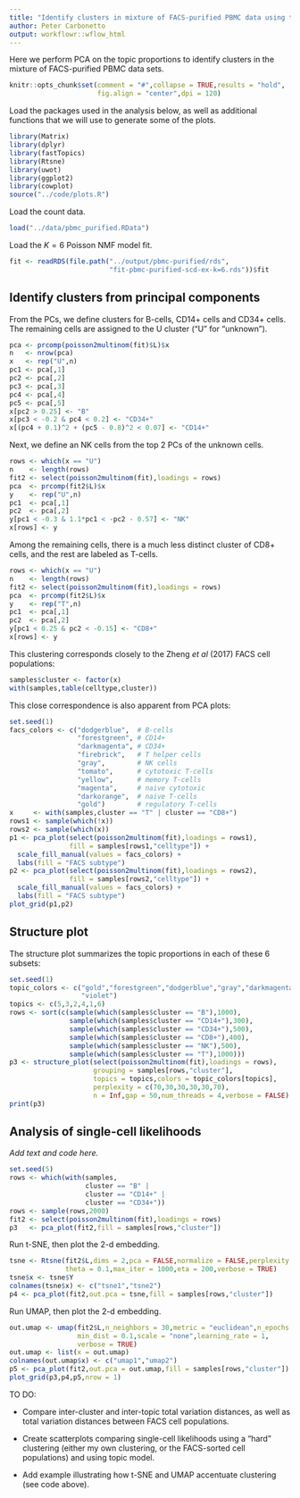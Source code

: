 ```yaml
---
title: "Identify clusters in mixture of FACS-purified PBMC data using topic model"
author: Peter Carbonetto
output: workflowr::wflow_html
---
```


Here we perform PCA on the topic proportions to identify clusters in
the mixture of FACS-purified PBMC data sets.

```r
knitr::opts_chunk$set(comment = "#",collapse = TRUE,results = "hold",
                      fig.align = "center",dpi = 120)
```

Load the packages used in the analysis below, as well as additional
functions that we will use to generate some of the plots.

```r
library(Matrix)
library(dplyr)
library(fastTopics)
library(Rtsne)
library(uwot)
library(ggplot2)
library(cowplot)
source("../code/plots.R")
```

Load the count data.

```r
load("../data/pbmc_purified.RData")
```

Load the $K = 6$ Poisson NMF model fit.

```r
fit <- readRDS(file.path("../output/pbmc-purified/rds",
                         "fit-pbmc-purified-scd-ex-k=6.rds"))$fit
```

Identify clusters from principal components
-------------------------------------------

From the PCs, we define clusters for B-cells, CD14+ cells and CD34+
cells. The remaining cells are assigned to the U cluster ("U" for
"unknown").

```r
pca <- prcomp(poisson2multinom(fit)$L)$x
n   <- nrow(pca)
x   <- rep("U",n)
pc1 <- pca[,1]
pc2 <- pca[,2]
pc3 <- pca[,3]
pc4 <- pca[,4]
pc5 <- pca[,5]
x[pc2 > 0.25] <- "B"
x[pc3 < -0.2 & pc4 < 0.2] <- "CD34+"
x[(pc4 + 0.1)^2 + (pc5 - 0.8)^2 < 0.07] <- "CD14+"
```

Next, we define an NK cells from the top 2 PCs of the unknown cells.

```r
rows <- which(x == "U")
n    <- length(rows)
fit2 <- select(poisson2multinom(fit),loadings = rows)
pca  <- prcomp(fit2$L)$x
y    <- rep("U",n)
pc1  <- pca[,1]
pc2  <- pca[,2]
y[pc1 < -0.3 & 1.1*pc1 < -pc2 - 0.57] <- "NK"
x[rows] <- y
```

Among the remaining cells, there is a much less distinct cluster of
CD8+ cells, and the rest are labeled as T-cells.

```r
rows <- which(x == "U")
n    <- length(rows)
fit2 <- select(poisson2multinom(fit),loadings = rows)
pca  <- prcomp(fit2$L)$x
y    <- rep("T",n)
pc1  <- pca[,1]
pc2  <- pca[,2]
y[pc1 < 0.25 & pc2 < -0.15] <- "CD8+"
x[rows] <- y
```

This clustering corresponds closely to the Zheng *et al* (2017) FACS
cell populations:

```r
samples$cluster <- factor(x)
with(samples,table(celltype,cluster))
```

This close correspondence is also apparent from PCA plots:

```r
set.seed(1)
facs_colors <- c("dodgerblue",  # B-cells
                 "forestgreen", # CD14+
                 "darkmagenta", # CD34+
                 "firebrick",   # T helper cells
                 "gray",        # NK cells
                 "tomato",      # cytotoxic T-cells
                 "yellow",      # memory T-cells
                 "magenta",     # naive cytotoxic 
                 "darkorange",  # naive T-cells
                 "gold")        # regulatory T-cells
x     <- with(samples,cluster == "T" | cluster == "CD8+")
rows1 <- sample(which(!x))
rows2 <- sample(which(x))
p1 <- pca_plot(select(poisson2multinom(fit),loadings = rows1),
               fill = samples[rows1,"celltype"]) +
  scale_fill_manual(values = facs_colors) +
  labs(fill = "FACS subtype")
p2 <- pca_plot(select(poisson2multinom(fit),loadings = rows2),
               fill = samples[rows2,"celltype"]) +
  scale_fill_manual(values = facs_colors) +
  labs(fill = "FACS subtype")
plot_grid(p1,p2)
```

Structure plot
--------------

The structure plot summarizes the topic proportions in each of these 6
subsets:

```r
set.seed(1)
topic_colors <- c("gold","forestgreen","dodgerblue","gray","darkmagenta",
                  "violet")
topics <- c(5,3,2,4,1,6)
rows <- sort(c(sample(which(samples$cluster == "B"),1000),
               sample(which(samples$cluster == "CD14+"),300),
               sample(which(samples$cluster == "CD34+"),500),
               sample(which(samples$cluster == "CD8+"),400),
               sample(which(samples$cluster == "NK"),500),
               sample(which(samples$cluster == "T"),1000)))
p3 <- structure_plot(select(poisson2multinom(fit),loadings = rows),
                     grouping = samples[rows,"cluster"],
                     topics = topics,colors = topic_colors[topics],
   	  			     perplexity = c(70,30,30,30,30,70),
                     n = Inf,gap = 50,num_threads = 4,verbose = FALSE)
print(p3)
```

Analysis of single-cell likelihoods
-----------------------------------

*Add text and code here.*

```r
set.seed(5)
rows <- which(with(samples,
                   cluster == "B" |
                   cluster == "CD14+" |
                   cluster == "CD34+"))
rows <- sample(rows,2000)
fit2 <- select(poisson2multinom(fit),loadings = rows)
p3   <- pca_plot(fit2,fill = samples[rows,"cluster"])
```

Run t-SNE, then plot the 2-d embedding.

```r
tsne <- Rtsne(fit2$L,dims = 2,pca = FALSE,normalize = FALSE,perplexity = 100,
              theta = 0.1,max_iter = 1000,eta = 200,verbose = TRUE)
tsne$x <- tsne$Y
colnames(tsne$x) <- c("tsne1","tsne2")
p4 <- pca_plot(fit2,out.pca = tsne,fill = samples[rows,"cluster"])
```

Run UMAP, then plot the 2-d embedding.

```r
out.umap <- umap(fit2$L,n_neighbors = 30,metric = "euclidean",n_epochs = 1000,
                 min_dist = 0.1,scale = "none",learning_rate = 1,
                 verbose = TRUE)
out.umap <- list(x = out.umap)
colnames(out.umap$x) <- c("umap1","umap2")
p5 <- pca_plot(fit2,out.pca = out.umap,fill = samples[rows,"cluster"])
plot_grid(p3,p4,p5,nrow = 1)
```

TO DO:

+ Compare inter-cluster and inter-topic total variation distances, as
  well as total variation distances between FACS cell populations.
 
+ Create scatterplots comparing single-cell likelihoods using a "hard"
  clustering (either my own clustering, or the FACS-sorted cell
  populations) and using topic model.

+ Add example illustrating how t-SNE and UMAP accentuate clustering
  (see code above).
